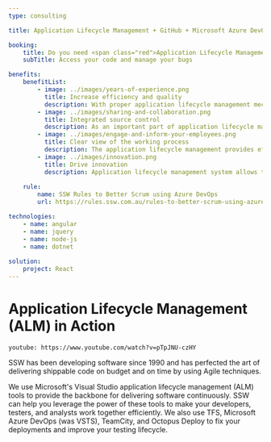 ```yaml
---
type: consulting

title: Application Lifecycle Management + GitHub + Microsoft Azure DevOps (VSTS)

booking:
    title: Do you need <span class="red">Application Lifecycle Management, GitHub, and Azure DevOps</span> consulting?
    subTitle: Access your code and manage your bugs

benefits:
    benefitList:
        - image: ../images/years-of-experience.png
          title: Increase efficiency and quality
          description: With proper application lifecycle management mechanisms, all the requirements and specifications of the project will be clearly defined. As a result, the developer team can ensure that their product is effectively designed according to the requirements without wasting extra resources.
        - image: ../images/sharing-and-collaboration.png
          title: Integrated source control
          description: As an important part of application lifecycle management, source control will help the development team keep track of every modification to the code. It allows the developers to compare previous versions of the code with the current one so that they can fix errors if a mistake is made.
        - image: ../images/engage-and-inform-your-employees.png
          title: Clear view of the working process
          description: The application lifecycle management provides effective tracking of work items with check-in lists so that the development team can have a clear view of their working processes. It will also help the managers to adjust the workloads for different employees so that all team members are working as productively as they can.
        - image: ../images/innovation.png
          title: Drive innovation
          description: Application lifecycle management system allows the company to increase its innovation, without having to compromise on its flexibility or agility. It also provides good protection for the company's intellectual property without compromising its further innovation.
        
    rule:
        name: SSW Rules to Better Scrum using Azure DevOps
        url: https://rules.ssw.com.au/rules-to-better-scrum-using-azure-devops

technologies:
    - name: angular
    - name: jquery
    - name: node-js
    - name: dotnet 
    
solution:
    project: React
---
```


# **Application Lifecycle Management (ALM)** in Action

`youtube: https://www.youtube.com/watch?v=pTpJNU-czHY`

SSW has been developing software since 1990 and has perfected the art of delivering shippable code on budget and on time by using Agile techniques.

We use Microsoft's Visual Studio application lifecycle management (ALM) tools to provide the backbone for delivering software continuously. SSW can help you leverage the power of these tools to make your developers, testers, and analysts work together efficiently. We also use TFS, Microsoft Azure DevOps (was VSTS), TeamCity, and Octopus Deploy to fix your deployments and improve your testing lifecycle.


                